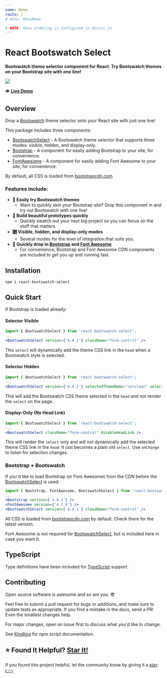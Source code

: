 ```yaml
---
name: Home
route: /
# menu: MenuName

# NOTE: Menu ordering is configured in doczrc.js
---
```




<div style={{
	display: 'flex',
	alignItems: 'center',
}}>
  <div>
    <h1>React Bootswatch Select</h1>
  </div>
  <div>
    <a href="https://github.com/devboldly/react-bootswatch-select/" target="_blank" rel="noopener noreferrer">
      <SvgIcon src={githubSvg} size={28} style={{ margin: '0 0 0 20px' }} />
    </a>
  </div>
</div>

**Bootswatch theme selector component for React. Try Bootswatch themes on your Bootstrap site with one line!**

<a href="https://devboldly.github.io/react-bootswatch-select-demo/" target="_blank" rel="noopener noreferrer">
  <img src={demoGif} style={{ border: 'solid 1px #eeeeee' }} />
</a>

👁️ **[Live Demo](https://devboldly.github.io/react-bootswatch-select-demo/)**

## Overview

Drop a [Bootswatch](https://bootswatch.com/) theme selector onto your React site with just one line!

This package includes three components:

- [BootswatchSelect](/BootswatchSelect) - A Bootswatch theme selector that supports three modes: visible, hidden, and display-only.
- [Bootstrap](/Bootstrap) - A component for easily adding Bootstrap to your site, for convenience.
- [FontAwesome](/FontAwesome) - A component for easily adding Font Awesome to your site, for convenience.

By default, all CSS is loaded from [bootstrapcdn.com](https://www.bootstrapcdn.com/).

### Features include:

- **🎨 Easily try Bootswatch themes**
  - Want to quickly skin your Bootstrap site? Drop this component in and try out Bootswatch with one line!
- **🌠 Build beautiful prototypes quickly**
  - Quickly swatch out your next big project so you can focus on the stuff that matters.
- **🎛️ Visible, hidden, and display-only modes**
  - Several modes for the level of integration that suits you.
- **🎁 Quickly drop in [Bootstrap](/Bootstrap) and [Font Awesome](/FontAwesome)**
  - For convenience, Bootstrap and Font Awesome CDN components are included to get you up and running fast.

## Installation

```
npm i react-bootswatch-select
```

## Quick Start

If Bootstrap is loaded already:

#### Selector Visible

```jsx
import { BootswatchSelect } from 'react-bootswatch-select';
...
<BootswatchSelect version={'4.4.1'} className="form-control" />
```

This `select` will dynamically add the theme CSS link in the `head` when a Bootswatch style is selected.

#### Selector Hidden

```jsx
import { BootswatchSelect } from 'react-bootswatch-select';
...
<BootswatchSelect version={'4.4.1'} selectedThemeName="cerulean" selectorHidden />
```

This will add the Bootswatch CSS theme selected in the `head` and not render the `select` on the page.

#### Display-Only (No Head Link)

```jsx
import { BootswatchSelect } from 'react-bootswatch-select';
...
<BootswatchSelect className="form-control" disableHeadLink />
```

This will render the `select` only and will not dynamically add the selected theme CSS link in the `head`. It just becomes a plain old `select`. Use `onChange` to listen for selection changes.

### Bootstrap + Bootswatch

If you'd like to load Bootstrap (or Font Awesome) from the CDN before the [BootswatchSelect](/BootswatchSelect) is used:

```jsx
import { Bootstrap, FontAwesome, BootswatchSelect } from 'react-bootswatch-select';
...
<Bootstrap version={'4.4.1'} />
<FontAwesome version={'4.7.0'} />
<BootswatchSelect version={'4.4.1'} className="form-control" />
```

All CSS is loaded from [bootstrapcdn.com](https://www.bootstrapcdn.com/) by default. Check there for the latest version.

Font Awesome is not required for [BootswatchSelect](/BootswatchSelect), but is included here in case you want it.

## TypeScript

Type definitions have been included for [TypeScript](https://www.typescriptlang.org/) support.

## Contributing

Open source software is awesome and so are you. 😎

Feel free to submit a pull request for bugs or additions, and make sure to update tests as appropriate. If you find a mistake in the docs, send a PR! Even the smallest changes help.

For major changes, open an issue first to discuss what you'd like to change.

See [Kindling](https://tinyurl.com/kindlingscripts) for npm script documentation.

## ⭐ Found It Helpful? [Star It!](https://github.com/devboldly/react-bootswatch-select/stargazers)

If you found this project helpful, let the community know by giving it a [star](https://github.com/devboldly/react-bootswatch-select/stargazers): [👉⭐](https://github.com/devboldly/react-bootswatch-select/stargazers)